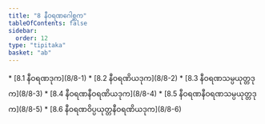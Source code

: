 ```yaml
---
title: "8 နီဝရဏဂေါစ္ဆက"
tableOfContents: false
sidebar:
  order: 12
type: "tipitaka"
basket: "ab"
---
```



<DynamicBreadcrumb />



<TableOfContents>
* [8.1 နီဝရဏဒုက](8/8-1)
* [8.2 နီဝရဏိယဒုက](8/8-2)
* [8.3 နီဝရဏသမ္ပယုတ္တဒုက](8/8-3)
* [8.4 နီဝရဏနီဝရဏိယဒုက](8/8-4)
* [8.5 နီဝရဏနီဝရဏသမ္ပယုတ္တဒုက](8/8-5)
* [8.6 နီဝရဏဝိပ္ပယုတ္တနီဝရဏိယဒုက](8/8-6)
</TableOfContents>